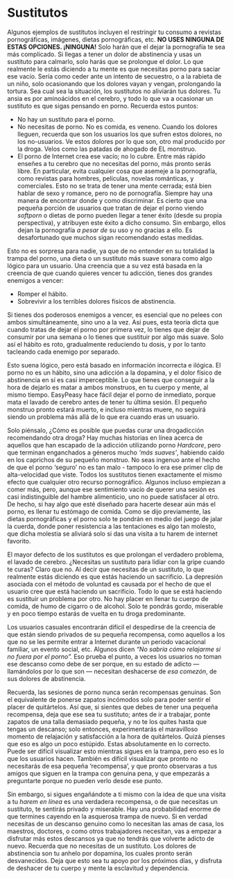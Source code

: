 # Sustitutos {#sustitutos}

Algunos ejemplos de sustitutos incluyen el restringir tu consumo a revistas pornográficas, imágenes, dietas pornográficas, etc. **NO USES NINGUNA DE ESTAS OPCIONES. ¡NINGUNA!** Solo harán que el dejar la pornografía te sea más complicado. Si llegas a tener un dolor de abstinencia y usas un sustituto para calmarlo, solo harás que se prolongue el dolor. Lo que realmente le estás diciendo a tu mente es que necesitas porno para saciar ese vacío. Sería como ceder ante un intento de secuestro, o a la rabieta de un niño, solo ocasionando que los dolores vayan y vengan, prolongando la tortura. Sea cual sea la situación, los sustitutos no aliviarán tus dolores. Tu ansia es por aminoácidos en el cerebro, y todo lo que va a ocasionar un sustituto es que sigas pensando en porno. Recuerda estos puntos:

* No hay un sustituto para el porno. 
* No necesitas de porno. No es comida, es veneno. Cuando los dolores lleguen, recuerda que son los usuarios los que sufren estos dolores, no los no-usuarios. Ve estos dolores por lo que son, otro mal producido por la droga. Velos como las patadas de ahogado de EL monstruo.
* El porno de Internet crea ese vacío; no lo cubre. Entre más rápido enseñes a tu cerebro que no necesitas del porno, más pronto serás libre. En particular, evita cualquier cosa que asemeje a la pornografía, como revistas para hombres, películas, novelas románticas, y comerciales. Esto no se trata de tener una mente cerrada; está bien hablar de sexo y romance, pero no de pornografía. Siempre hay una manera de encontrar donde y como discriminar. Es cierto que una pequeña porción de usuarios que tratan de dejar el porno viendo _softporn_ o dietas de porno pueden llegar a tener éxito (desde su propia perspectiva), y atribuyen este éxito a dicho consumo. Sin embargo, ellos dejan la pornografía _a pesar de_ su uso y no gracias a ello. Es desafortunado que muchos sigan recomendando estas medidas. 

Esto no es sorpresa para nadie, ya que de no entender en su totalidad la trampa del porno, una dieta o un sustituto más suave sonara como algo lógico para un usuario. Una creencia que a su vez está basada en la creencia de que cuando quieres vencer tu adicción, tienes dos grandes enemigos a vencer: 
	
* Romper el hábito.
* Sobrevivir a los terribles dolores físicos de abstinencia. 

Si tienes dos poderosos enemigos a vencer, es esencial que no pelees con ambos simultáneamente, sino uno a la vez. Así pues, esta teoría dicta que cuando tratas de dejar el porno por primera vez, lo tienes que dejar de consumir por una semana o lo tienes que sustituir por algo más suave. Solo así el hábito es roto, gradualmente reduciendo tu dosis, y por lo tanto tacleando cada enemigo por separado.

Esto suena lógico, pero está basado en información incorrecta e ilógica. El porno no es un hábito, sino una adicción a la dopamina, y el dolor físico de abstinencia en sí es casi imperceptible. Lo que tienes que conseguir a la hora de dejarlo es matar a ambos monstruos, en tu cuerpo y mente, al mismo tiempo. 	EasyPeasy hace fácil dejar el porno de inmediato, porque mata el lavado de cerebro antes de tener tu última sesión. El pequeño monstruo pronto estará muerto, e incluso mientras muere, no seguirá siendo un problema más allá de lo que era cuando eras un usuario.

Solo piénsalo, ¿Cómo es posible que puedas curar una drogadicción recomendando otra droga? Hay muchas historias en línea acerca de aquellos que han escapado de la adicción utilizando porno _Hardcore_, pero que terminan enganchados a géneros mucho _'más suaves'_, habiendo caído en los caprichos de su pequeño monstruo. No seas ingenuo ante el hecho de que el porno 'seguro' no es tan malo - tampoco lo era ese primer clip de alta-velocidad que viste. Todos los sustitutos tienen exactamente el mismo efecto que cualquier otro recurso pornográfico. Algunos incluso empiezan a comer más, pero, aunque ese sentimiento vacío de querer una sesión es casi indistinguible del hambre alimenticio, uno no puede satisfacer al otro. De hecho, si hay algo que esté diseñado para hacerte desear aún más el porno, es llenar tu estómago de comida. Como se dijo previamente, las dietas pornográficas y el porno solo te pondrán en medio del juego de jalar la cuerda, donde poner resistencia a las tentaciones es algo tan molesto, que dicha molestia se aliviará solo si das una visita a tu harem de internet favorito. 

El mayor defecto de los sustitutos es que prolongan el verdadero problema, el lavado de cerebro. ¿Necesitas un sustituto para lidiar con la gripe cuando te curas? Claro que no. Al decir que necesitas de un sustituto, lo que realmente estás diciendo es que estás haciendo un sacrificio. La depresión asociada con el método de voluntad es causada por el hecho de que el usuario cree que está haciendo un sacrificio. Todo lo que se está haciendo es sustituir un problema por otro. No hay placer en llenar tu cuerpo de comida, de humo de cigarro o de alcohol. Solo te pondrás gordo, miserable y en poco tiempo estarás de vuelta en tu droga predominante. 

Los usuarios casuales encontrarán difícil el despedirse de la creencia de que están siendo privados de su pequeña recompensa, como aquellos a los que no se les permite entrar a Internet durante un periodo vacacional familiar, un evento social, etc. Algunos dicen _"No sabría cómo relajarme si no fuera por el porno"._ Eso prueba el punto, a veces los usuarios no toman ese descanso como debe de ser porque, en su estado de adicto — llamándolos por lo que son — necesitan deshacerse de _esa comezón_, de sus dolores de abstinencia. 

Recuerda, las sesiones de porno nunca serán recompensas genuinas. Son el equivalente de ponerse zapatos incómodos solo para poder sentir el placer de quitártelos. Así que, si sientes que debes de tener una pequeña recompensa, deja que ese sea tu sustituto; antes de ir a trabajar, ponte zapatos de una talla demasiado pequeña, y no te los quites hasta que tengas un descanso; solo entonces, experimentarás el maravilloso momento de relajación y satisfacción a la hora de quitártelos. Quizá pienses que eso es algo un poco estúpido. Estas absolutamente en lo correcto. Puede ser difícil visualizar esto mientras sigues en la trampa, pero eso es lo que los usuarios hacen. También es difícil visualizar que pronto no necesitarás de esa pequeña 'recompensa', y que pronto observaras a tus amigos que siguen en la trampa con genuina pena, y que empezarás a preguntarte porque no pueden verlo desde ese punto.

Sin embargo, si sigues engañándote a ti mismo con la idea de que una visita a tu _harem en línea_ es una verdadera recompensa, o de que necesitas un sustituto, te sentirás privado y miserable. Hay una probabilidad enorme de que termines cayendo en la asquerosa trampa de nuevo. Si en verdad necesitas de un descanso genuino como lo necesitan las amas de casa, los maestros, doctores, o como otros trabajadores necesitan, vas a empezar a disfrutar más estos descansos ya que no tendrás que volverte adicto de nuevo. Recuerda que no necesitas de un sustituto. Los dolores de abstinencia son tu anhelo por dopamina, los cuales pronto serán desvanecidos. Deja que esto sea tu apoyo por los próximos días, y disfruta de deshacer de tu cuerpo y mente la esclavitud y dependencia. 
